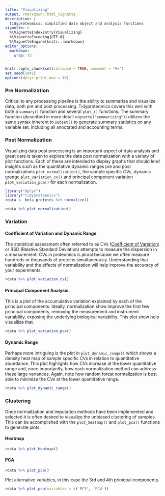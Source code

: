 ```yaml
---
title: "Visualizing"
output: rmarkdown::html_vignette
description: |
  tidyproteomics: simplified data object and analysis functions
vignette: >
  %\VignetteIndexEntry{Visualizing}
  %\VignetteEncoding{UTF-8}
  %\VignetteEngine{knitr::rmarkdown}
editor_options: 
  markdown: 
    wrap: 72
---
```


```r
knitr::opts_chunk$set(collapse = TRUE, comment = "#>")
set.seed(1041)
options(dplyr.print_max = 10)
```

### Pre Normalization

Critical to any processing pipeline is the ability to summarize and
visualize data, both pre and post processing. Tidyproteomics covers this
well with both a `summary()` function and several `plot_()` functions.
The summary function (described in more detail
`vignette("summarizing")`) utilizes the same syntax inherent to
`subset()` to generate summary statistics on any variable set, including
all annotated and accounting terms.

### Post Normalization

Visualizing data post processing is an important aspect of data analysis
and great care is taken to explore the data post normalization with a
variety of plot functions. Each of these are intended to display graphs
that should lend insights such as the quantitative dynamic ranges pre
and post normalizations `plot_normalization()`, the sample specific CVs,
dynamic grange `plot_variation_cv()` and principal component variation
`plot_variation_pca()` for each normalization.

```r
library("dplyr")
library("tidyproteomics")
rdata <- hela_proteins %>% normalize()

rdata %>% plot_normalization()
```

### Variation

#### Coefficient of Variation and Dynamic Range

The statistical assessment often referred to as CVs ([Coefficient of
Variation](https://en.wikipedia.org/wiki/Coefficient_of_variation)) or
RSD (Relative Standard Deviation) attempts to measure the dispersion in
a measurement. CVs in proteomics is plural because we often measure
hundreds or thousands of proteins simultaneously. Understanding that
variability and the effects of normalization will help improve the
accuracy of your experiments.

```r
rdata %>% plot_variation_cv()
```

#### Principal Component Analysis

This is a plot of the accumulative variation explained by each of the
principal components. Ideally, normalization show improve the first few
principal components, removing the measurement and instrument
variability, exposing the underlying biological variability. This plot
show help visuallize that.

```r
rdata %>% plot_variation_pca()
```

#### Dynamic Range

Perhaps more intriguing is the plot in `plot_dynamic_range()` which
shows a density heat map of sample specific CVs in relation to
quantitative abundance. This plot highlights how CVs increase at the
lower quantitative range and, more importantly, how each normalization
method can address these large variances. Again, note how random forest
normalization is best able to minimize the CVs at the lower quantitative
range.

```r
rdata %>% plot_dynamic_range()
```

### Clustering

Once normalization and imputation methods have been implemented and
selected it is often desired to visualize the unbiased clustering of
samples. This can be accomplished with the `plot_heatmap()` and
`plot_pca()` functions to generate plots.

#### Heatmap

```r
rdata %>% plot_heatmap()
```

#### PCA

```r
rdata %>% plot_pca()
```

Plot alternative variables, in this case the 3rd and 4th prinicpal
components.

```r
rdata %>% plot_pca(variables = c('PC3', 'PC4'))
```
